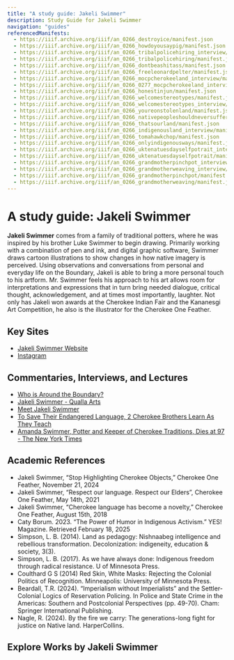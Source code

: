 ```yaml
---
title: "A study guide: Jakeli Swimmer"
description: Study Guide for Jakeli Swimmer
navigation: "guides"
referencedManifests:
  - https://iiif.archive.org/iiif/an_0266_destroyice/manifest.json
  - https://iiif.archive.org/iiif/an_0266_howdoyousaypig/manifest.json
  - https://iiif.archive.org/iiif/an_0266_tribalpolicehiring_interview/manifest.json
  - https://iiif.archive.org/iiif/an_0266_tribalpolicehiring/manifest.json
  - https://iiif.archive.org/iiif/an_0266_dontbeashitass/manifest.json
  - https://iiif.archive.org/iiif/an_0266_freeleonardpelter/manifest.json
  - https://iiif.archive.org/iiif/an_0266_mocpcherokeeland_interview/manifest.json
  - https://iiif.archive.org/iiif/an_0266_0277_mocpcherokeeland_interview/manifest.json
  - https://iiif.archive.org/iiif/an_0266_honestinjun/manifest.json
  - https://iiif.archive.org/iiif/an_0266_welcomestereotypes/manifest.json
  - https://iiif.archive.org/iiif/an_0266_welcomestereotypes_interview/manifest.json
  - https://iiif.archive.org/iiif/an_0266_youreonstolenland/manifest.json
  - https://iiif.archive.org/iiif/an_0266_nativepeopleshouldneversuffer/manifest.json
  - https://iiif.archive.org/iiif/an_0266_thatsourland/manifest.json
  - https://iiif.archive.org/iiif/an_0266_indigenousland_interview/manifest.json
  - https://iiif.archive.org/iiif/an_0266_tomahawkchop/manifest.json
  - https://iiif.archive.org/iiif/an_0266_onlyindigenousways/manifest.json
  - https://iiif.archive.org/iiif/an_0266_uktenatuesdayselfpotrait_interview/manifest.json
  - https://iiif.archive.org/iiif/an_0266_uktenatuesdayselfpotrait/manifest.json
  - https://iiif.archive.org/iiif/an_0266_grandmotherpinchpot_interview/manifest.json
  - https://iiif.archive.org/iiif/an_0266_grandmotherweaving_interview/manifest.json
  - https://iiif.archive.org/iiif/an_0266_grandmotherpinchpot/manifest.json
  - https://iiif.archive.org/iiif/an_0266_grandmotherweaving/manifest.json
---
```


# A study guide: Jakeli Swimmer
**Jakeli Swimmer** comes from a family of traditional potters, where he was inspired by his brother Luke Swimmer to begin drawing.  Primarily working with a combination of pen and ink, and digital graphic software, Swimmer draws cartoon illustrations to show changes in how native imagery is perceived. 
Using observations and conversations from personal and everyday life on the Boundary, Jakeli is able to bring a more personal touch to his artform.  Mr. Swimmer feels his approach to his art allows room for interpretations and expressions that in turn bring needed dialogue, critical thought, acknowledgement, and at times most importantly, laughter. 
Not only has Jakeli won awards at the Cherokee Indian Fair and the Kananesgi Art Competition, he also is the illustrator for the Cherokee One Feather.

## Key Sites
- [Jakeli Swimmer Website](https://www.aroundthebound828.com/)
- [Instagram](https://www.instagram.com/aroundthebound828/)

## Commentaries, Interviews, and Lectures
- [Who is Around the Boundary?](https://www.youtube.com/watch?v=0SWQ040Vsno)
- [Jakeli Swimmer - Qualla Arts](https://quallaartsandcrafts.org/jakeli-swimmer/)
- [Meet Jakeli Swimmer](https://boldjourney.com/meet-jakeli-swimmer/)
- [To Save Their Endangered Language, 2 Cherokee Brothers Learn As They Teach](https://www.npr.org/2018/12/24/674509385/to-save-their-endangered-language-2-cherokee-brothers-learn-as-they-teach)
- [Amanda Swimmer, Potter and Keeper of Cherokee Traditions, Dies at 97 - The New York Times](https://www.nytimes.com/2018/12/06/obituaries/amanda-swimmer-dead.html)

## Academic References

- Jakeli Swimmer, “Stop Highlighting Cherokee Objects,” Cherokee One Feather, November 21, 2024
- Jakeli Swimmer, “Respect our language. Respect our Elders”, Cherokee One Feather, May 14th, 2021
- Jakeli Swimmer, “Cherokee language has become a novelty,” Cherokee One Feather, August 15th, 2018
- Caty Borum. 2023. “The Power of Humor in Indigenous Activism.” YES! Magazine. Retrieved February 18, 2025
- Simpson, L. B. (2014). Land as pedagogy: Nishnaabeg intelligence and rebellious transformation. Decolonization: indigeneity, education & society, 3(3).
- Simpson, L. B. (2017). As we have always done: Indigenous freedom through radical resistance. U of Minnesota Press.
- Coulthard G S (2014) Red Skin, White Masks: Rejecting the Colonial Politics of Recognition. Minneapolis: University of Minnesota Press.
- Beardall, T.R. (2024). “Imperialism without Imperialists” and the Settler-Colonial Logics of Reservation Policing. In Police and State Crime in the Americas: Southern and Postcolonial Perspectives (pp. 49-70). Cham: Springer International Publishing.
- Nagle, R. (2024). By the fire we carry: The generations-long fight for justice on Native land. HarperCollins.


## Explore Works by Jakeli Swimmer

<ReferencedItems />
